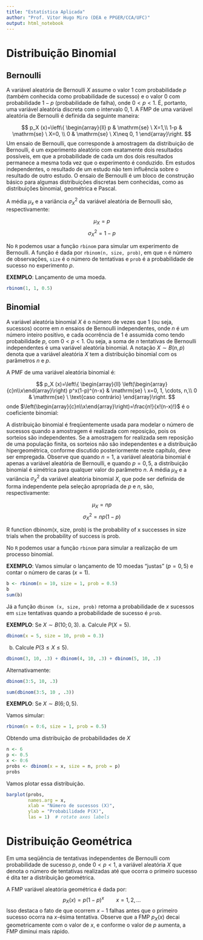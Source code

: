 ```yaml
---
title: "Estatística Aplicada"
author: "Prof. Vitor Hugo Miro (DEA e PPGER/CCA/UFC)"
output: html_notebook
---
```


# Distribuição Binomial


## Bernoulli

A variável aleatória de Bernoulli $X$ assume o valor 1 com probabilidade $p$ (também conhecida como probabilidade de sucesso) e o valor 0 com probabilidade $1-p$ (probabilidade de falha), onde $0 < p < 1$. É, portanto, uma variável aleatória discreta com o intervalo ${0, 1}$. A FMP de uma variável aleatória de Bernoulli é definida da seguinte maneira:

$$
p_X (x)=\left\{ \begin{array}{ll}
p & \mathrm{se} \ X=1,\\
1-p & \mathrm{se} \ X=0, \\
0 & \mathrm{se} \ X\neq 0, 1
\end{array}\right.
$$
Um ensaio de Bernoulli, que corresponde à amostragem da distribuição de Bernoulli, é um experimento aleatório com exatamente dois resultados possíveis, em que a probabilidade de cada um dos dois resultados permanece a mesma toda vez que o experimento é conduzido. Em estudos independentes, o resultado de um estudo não tem influência sobre o resultado de outro estudo. O ensaio de Bernoulli é um bloco de construção básico para algumas distribuições discretas bem conhecidas, como as distribuições binomial, geométrica e Pascal.

A média $\mu_x$ e a variância $\sigma^2_X$ da variável aleatória de Bernoulli são, respectivamente:

$$ \mu_X = p $$
$$ \sigma^2_X = 1-p $$

No `R` podemos usar a função `rbinom` para simular um experimento de Bernoulli.
A função é dada por `rbinom(n, size, prob)`, em que `n` é número de observações, `size` é o número de tentativas e `prob` é a probabilidade de sucesso no experimento $p$.

**EXEMPLO**: Lançamento de uma moeda.

```r
rbinom(1, 1, 0.5)
```


## Binomial

A variável aleatória binomial $X$ é o número de vezes que 1 (ou seja, sucessos) ocorre em $n$ ensaios de Bernoulli independentes, onde $n$ é um número inteiro positivo, e cada ocorrência de 1 é assumida como tendo probabilidade $p$, com $0 < p < 1$. Ou seja, a soma de $n$ tentativas de Bernoulli independentes é uma variável aleatória binomial. A notação $X \sim B (n, p)$ denota que a variável aleatória $X$ tem a distribuição binomial com os parâmetros $n$ e $p$. 

A PMF de uma variável aleatória binomial é:

$$
p_X (x)=\left\{ \begin{array}{ll}
\left(\begin{array}{c}n\\x\end{array}\right) p^x(1-p)^{n-x} & \mathrm{se} \ x=0, 1, \cdots, n,\\
0 & \mathrm{se} \ \text{caso contrário}
\end{array}\right.
$$
onde $\left(\begin{array}{c}n\\x\end{array}\right)=\frac{n!}{x!(n-x)!}$ é o coeficiente binomial:

A distribuição binomial é freqüentemente usada para modelar o número de sucessos quando a amostragem é realizada com reposição, pois os sorteios são independentes. Se a amostragem for realizada sem reposição de uma população finita, os sorteios não são independentes e a distribuição hipergeométrica, conforme discutido posteriormente neste capítulo, deve ser empregada. Observe que quando $n = 1$, a variável aleatória binomial é apenas a variável aleatória de Bernoulli, e quando $p = 0,5$, a distribuição binomial é simétrica para qualquer valor do parâmetro $n$. A média $\mu_X$ e a variância $\sigma^2_X$ da variável aleatória binomial $X$, que pode ser definida de forma independente pela seleção apropriada de $p$ e $n$, são, respectivamente:

$$ \mu_X = np $$
$$ \sigma^2_X = np(1-p) $$

R function dbinom(x, size, prob) is the probability of x successes in size trials when the probability of success is prob. 

No `R` podemos usar a função `rbinom` para simular a realização de um processo binomial.

**EXEMPLO**: Vamos simular o lançamento de 10 moedas "justas" ($p=0,5$) e contar o número de caras ($x=1$). 
```r
b <- rbinom(n = 10, size = 1, prob = 0.5)
b
sum(b)
```


Já a função `dbinom (x, size, prob)` retorna a probabilidade de $x$ sucessos em `size` tentativas quando a probabilidade de sucesso é `prob`.


**EXEMPLO**: Se $X \sim B(10; 0,3)$. 
a. Calcule $P(X=5)$.
```r
dbinom(x = 5, size = 10, prob = 0.3)
```

b. Calcule $P(3 \leq X \leq 5)$.
```r
dbinom(3, 10, .3) + dbinom(4, 10, .3) + dbinom(5, 10, .3)
```
Alternativamente:
```r
dbinom(3:5, 10, .3)
```
```r
sum(dbinom(3:5, 10 , .3))
```

**EXEMPLO**: Se $X \sim B(6; 0,5)$. 

Vamos simular:
```r
rbinom(n = 0:6, size = 1, prob = 0.5)
```
Obtendo uma distribuição de probabilidades de $X$

```r
n <- 6
p <- 0.5
x <- 0:6
probs <- dbinom(x = x, size = n, prob = p)
probs
```
Vamos plotar essa distribuição.

```r
barplot(probs, 
        names.arg = x,
        xlab = "Número de sucessos (X)",
        ylab = "Probabilidade P(X)",
        las = 1)  # rotate axes labels
```

# Distribuição Geométrica

Em uma seqüência de tentativas independentes de Bernoulli com probabilidade de sucesso $p$, onde $0 <p <1$, a variável aleatória $X$ que denota o número de tentativas realizadas até que ocorra o primeiro sucesso é dita ter a distribuição geométrica.

A FMP variável aleatória geométrica é dada por:
$$ p_X(x) = p(1-p)^{x} \qquad x = 1, 2, \ldots $$
Isso destaca o fato de que ocorrem $x − 1$ falhas antes que o primeiro sucesso ocorra na $x$-ésima tentativa. Observe que a FMP $p_X(x)$ decai geometricamente com o valor de $x$, e conforme o valor de $p$ aumenta, a FMP diminui mais rápido.







